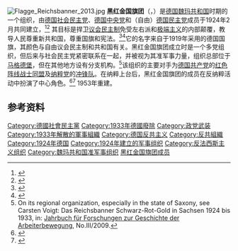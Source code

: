 [[File:Flagge_Reichsbanner_2013.jpg|thumb]]
{{anti-fascism sidebar|战间期}}
'''黑红金国旗团'''（{{lang-de|Reichsbanner Schwarz-Rot-Gold}}，{{IPA-de|ˈʁaɪçsˌbanɐ ˈʃvaʁts ˈʁoːt ˈɡɔlt}}）是[[德国|德国]][[魏玛共和国|魏玛共和国]]时期的一个组织，由[[德国社会民主党|德国社会民主党]]、[[德国中央党|德国中央党]]和（自由）[[德国民主党|德国民主党]]成员于1924年2月共同建立，<ref name="Reichsbanner Schwarz-Rot-Gold">{{Cite web|url=https://www.spd-geschichtswerkstatt.de/wiki/Reichsbanner_Schwarz-Rot-Gold|title=Reichsbanner Schwarz-Rot-Gold|website=SPD Geschichtswerkstatt|language=de|access-date=2019-07-04|archive-date=2021-02-26|archive-url=https://web.archive.org/web/20210226073441/https://spd-geschichtswerkstatt.de/wiki/Reichsbanner_Schwarz-Rot-Gold|dead-url=no}}</ref><ref>{{Cite web|url=http://library.fes.de/pdf-files/historiker/08736.pdf|title=Die Zukunft der Republik? Das Reichsbanner Schwarz-Rot-Gold 1924-1933|last=Ziemann|first=Benjamin|date=|website=library.fes.de|archive-url=https://web.archive.org/web/20160304051921/http://library.fes.de/pdf-files/historiker/08736.pdf|archive-date=2016-03-04|access-date=4 July 2019|dead-url=no}}</ref> 其目标是捍卫[[议会民主制|议会民主制]]免受左右派和[[极端主义|极端主义]]的内部颠覆，教导人民尊重新共和国，尊重国旗和宪法。<ref>{{cite web|title=Das Reichsbanner Schwarz-Rot-Gold|url=https://www.dhm.de/lemo/kapitel/weimarer-republik/innenpolitik/reichsbanner-schwarz-rot-gold.html|publisher=LeMO|date=|accessdate=10 October 2017|archive-date=2019-04-30|archive-url=https://web.archive.org/web/20190430232409/https://www.dhm.de/lemo/kapitel/weimarer-republik/innenpolitik/reichsbanner-schwarz-rot-gold.html|dead-url=no}}</ref><ref>{{cite web|title=Reichsbanner 1924 bis 1933|url=https://reichsbanner.de/reichsbanner-geschichte/|website=reichsbanner.de|accessdate=10 October 2017|archive-date=2019-11-02|archive-url=https://web.archive.org/web/20191102182016/https://reichsbanner.de/reichsbanner-geschichte/|dead-url=no}}</ref>它的名字来自于1919年采用的德国国旗，其颜色与自由议会民主制和共和国有关。黑红金国旗团成立时是一个多党组织，但后来与社会民主党紧密联系在一起，并被视为其准军事力量，组织总部位于[[马格德堡|马格德堡]]，但在其他地方设有分支机构。<ref>On its regional organization, especially in the state of Saxony, see Carsten Voigt: Das Reichsbanner Schwarz-Rot-Gold in Sachsen 1924 bis 1933, in: [[Jahrbuch_für_Forschungen_zur_Geschichte_der_Arbeiterbewegung|Jahrbuch für Forschungen zur Geschichte der Arbeiterbewegung]], No.III/2009.</ref>该组织的主要对手为[[德国共产党|德国共产党]]的[[红色阵线战士同盟|红色阵线战士同盟]]及[[纳粹党|纳粹党]]的[[冲锋队_(纳粹党)|冲锋队]]。在纳粹上台后，黑红金国旗团的成员在反纳粹活动中扮演了中心角色。<ref name="berlinde">{{cite web|title=Rede des Bundesvorsitzenden des Reichsbanners Schwarz-Rot-Gold Dr. jur. Volkmar Zühlsdorff|url=https://www.berlin.de/ba-charlottenburg-wilmersdorf/aktuelles/reden/artikel.199600.php|publisher=Berlin.de|date=14 October 2001|accessdate=1 May 2017|archive-date=2017-10-11|archive-url=https://web.archive.org/web/20171011072134/https://www.berlin.de/ba-charlottenburg-wilmersdorf/aktuelles/reden/artikel.199600.php|dead-url=no}}</ref><ref>{{cite web|title=Kampf gegen den Nationalsozialismus 1930 – 1933|url=http://reichsbanner.de/reichsbanner-geschichte/bekenntnis-zur-republik/nationalsozialismus/|website=reichsbanner.de|accessdate=10 October 2017|archive-date=2017-10-11|archive-url=https://web.archive.org/web/20171011022301/http://reichsbanner.de/reichsbanner-geschichte/bekenntnis-zur-republik/nationalsozialismus/|dead-url=no}}</ref>
1953年重建。

==参考资料==
{{reflist}}

{{authority control}}
[[Category:德國社會民主黨|Category:德國社會民主黨]]
[[Category:1933年德國廢除|Category:1933年德國廢除]]
[[Category:政党武装|Category:政党武装]]
[[Category:1933年解散的軍事組織|Category:1933年解散的軍事組織]]
[[Category:德国反共主义|Category:德国反共主义]]
[[Category:反共組織|Category:反共組織]]
[[Category:1924年德国|Category:1924年德国]]
[[Category:1924年建立的军事组织|Category:1924年建立的军事组织]]
[[Category:反法西斯主义组织|Category:反法西斯主义组织]]
[[Category:魏玛共和国准军事组织|Category:魏玛共和国准军事组织]]
[[Category:黑红金国旗团成员|]]